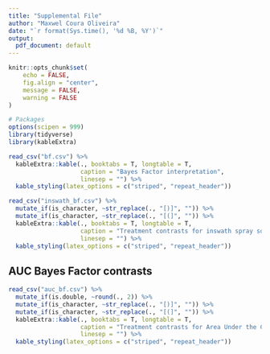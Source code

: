 ```yaml
---
title: "Supplemental File"
author: "Maxwel Coura Oliveira"
date: "`r format(Sys.time(), '%d %B, %Y')`"
output:
  pdf_document: default
---
```


```r
knitr::opts_chunk$set(
	echo = FALSE,
	fig.align = "center",
	message = FALSE,
	warning = FALSE
)
```

```r
# Packages
options(scipen = 999)
library(tidyverse)
library(kableExtra)

```



```r
read_csv("bf.csv") %>% 
  kableExtra::kable(., booktabs = T, longtable = T, 
                    caption = "Bayes Factor interpretation",
                    linesep = "") %>%
  kable_styling(latex_options = c("striped", "repeat_header")) 
```




```r
read_csv("inswath_bf.csv") %>% 
  mutate_if(is_character, ~str_replace(., "[)]", "")) %>% 
  mutate_if(is_character, ~str_replace(., "[(]", "")) %>% 
  kableExtra::kable(., booktabs = T, longtable = T, 
                    caption = "Treatment contrasts for inswath spray solution deposition. Bayes Factor is used to test contrast hypothesis",
                    linesep = "") %>%
  kable_styling(latex_options = c("striped", "repeat_header")) 
```



## AUC Bayes Factor contrasts

```r
read_csv("auc_bf.csv") %>% 
  mutate_if(is.double, ~round(., 2)) %>% 
  mutate_if(is_character, ~str_replace(., "[)]", "")) %>% 
  mutate_if(is_character, ~str_replace(., "[(]", "")) %>% 
  kableExtra::kable(., booktabs = T, longtable = T, 
                    caption = "Treatment contrasts for Area Under the Curve. Bayes Factor is used to test contrast hypothesis",
                    linesep = "") %>%
  kable_styling(latex_options = c("striped", "repeat_header")) 
```
